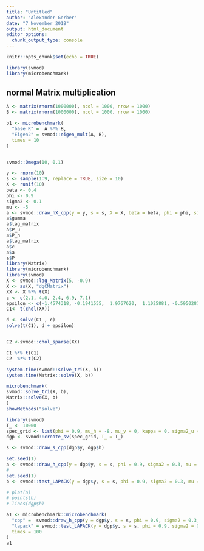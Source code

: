 ```yaml
---
title: "Untitled"
author: "Alexander Gerber"
date: "7 November 2018"
output: html_document
editor_options: 
  chunk_output_type: console
---
```


```r
knitr::opts_chunk$set(echo = TRUE)
```

```r
library(svmod)
library(microbenchmark)

```

## normal Matrix multiplication
```r
A <- matrix(rnorm(1000000), ncol = 1000, nrow = 1000)
B <- matrix(rnorm(1000000), ncol = 1000, nrow = 1000)

b1 <- microbenchmark(
  "base R" =  A %*% B,
  "Eigen2" = svmod::eigen_mult(A, B),
  times = 10
)


svmod::Omega(10, 0.1)

```

```r
y <- rnorm(10)
s <- sample(1:9, replace = TRUE, size = 10)
X <- runif(10)
beta <- 0.4
phi <- 0.9
sigma2 <- 0.1
mu <- -5
a <- svmod::draw_hX_cpp(y = y, s = s, X = X, beta = beta, phi = phi, sigma2 = sigma2, mu = mu)
a$gamma
a$lag_matrix
a$P_u
a$P_h
a$lag_matrix
a$c
a$a
a$P
library(Matrix)
library(microbenchmark)
library(svmod)
X <- svmod::lag_Matrix(5, -0.9)
X <- as(X, "dgCMatrix")
XX <- X %*% t(X) 
c <- c(2.1, 4.0, 2.4, 6.9, 7.1)
epsilon <- c(-1.4574318, -0.1941555,  1.9767620,  1.1025881, -0.5950287)
C1<- t(chol(XX))

d <- solve(C1 , c)
solve(t(C1), d + epsilon)


C2 <-svmod::chol_sparse(XX)

C1 %*% t(C1)
C2  %*% t(C2)

system.time(svmod::solve_tri(X, b))
system.time(Matrix::solve(X, b))

microbenchmark(
svmod::solve_tri(X, b),
Matrix::solve(X, b)
)
showMethods("solve")
```

```r
library(svmod)
T_ <- 10000
spec_grid <- list(phi = 0.9, mu_h = -8, mu_y = 0, kappa = 0, sigma2_u = 0.3, delta = 0, beta = 0, X = as.matrix(rep(0, T_), ncol = 1))
dgp <- svmod::create_sv(spec_grid, T_ = T_)

s <- svmod::draw_s_cpp(dgp$y, dgp$h)

set.seed(1)
a <- svmod::draw_h_cpp(y = dgp$y, s = s, phi = 0.9, sigma2 = 0.3, mu = -8)
#
set.seed(1)
b <- svmod::test_LAPACK(y = dgp$y, s = s, phi = 0.9, sigma2 = 0.3, mu = -8)

# plot(a)
# points(b)
# lines(dgp$h)

a1 <- microbenchmark::microbenchmark(
  "cpp" =  svmod::draw_h_cpp(y = dgp$y, s = s, phi = 0.9, sigma2 = 0.3, mu = -8),
  "lapack" = svmod::test_LAPACK(y = dgp$y, s = s, phi = 0.9, sigma2 = 0.3, mu = -8),
  times = 100
)
a1

```

